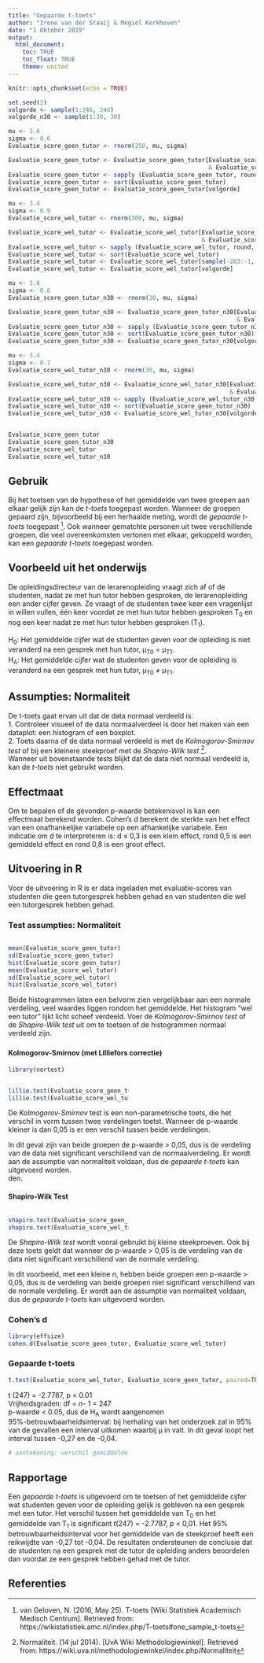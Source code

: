 ```yaml
---
title: "Gepaarde t-toets"
author: "Irene van der Staaij & Megiel Kerkhoven"
date: "1 Oktober 2019"
output: 
  html_document:
    toc: TRUE
    toc_float: TRUE
    theme: united
---
```

<style>
  .col2 {
    columns: 2 200px;         /* number of columns and width in pixels*/
    -webkit-columns: 2 200px; /* chrome, safari */
    -moz-columns: 2 200px;    /* firefox */
  }
</style>

```r
knitr::opts_chunk$set(echo = TRUE)
```

```r
set.seed(2)
volgorde <- sample(1:246, 246)
volgorde_n30 <- sample(1:30, 30)

mu <- 3.6
sigma <- 0.6
Evaluatie_score_geen_tutor <- rnorm(250, mu, sigma)

Evaluatie_score_geen_tutor <- Evaluatie_score_geen_tutor[Evaluatie_score_geen_tutor <= 5 
                                                         & Evaluatie_score_geen_tutor >= 1]
Evaluatie_score_geen_tutor <- sapply (Evaluatie_score_geen_tutor, round, 3)
Evaluatie_score_geen_tutor <- sort(Evaluatie_score_geen_tutor)
Evaluatie_score_geen_tutor <- Evaluatie_score_geen_tutor[volgorde]

mu <- 3.4
sigma <- 0.9
Evaluatie_score_wel_tutor <- rnorm(300, mu, sigma)

Evaluatie_score_wel_tutor <- Evaluatie_score_wel_tutor[Evaluatie_score_wel_tutor <= 5 
                                                       & Evaluatie_score_wel_tutor >= 1]
Evaluatie_score_wel_tutor <- sapply (Evaluatie_score_wel_tutor, round, 3)
Evaluatie_score_wel_tutor <- sort(Evaluatie_score_wel_tutor)
Evaluatie_score_wel_tutor <- Evaluatie_score_wel_tutor[sample(-283:-1, 41)]
Evaluatie_score_wel_tutor <- Evaluatie_score_wel_tutor[volgorde]

mu <- 3.6
sigma <- 0.6
Evaluatie_score_geen_tutor_n30 <- rnorm(30, mu, sigma)

Evaluatie_score_geen_tutor_n30 <- Evaluatie_score_geen_tutor_n30[Evaluatie_score_geen_tutor_n30 <= 5 
                                                                 & Evaluatie_score_geen_tutor_n30 >= 1]
Evaluatie_score_geen_tutor_n30 <- sapply (Evaluatie_score_geen_tutor_n30, round, 3)
Evaluatie_score_geen_tutor_n30 <- sort(Evaluatie_score_geen_tutor_n30)
Evaluatie_score_geen_tutor_n30 <- Evaluatie_score_geen_tutor_n30[volgorde_n30]

mu <- 3.4
sigma <- 0.7
Evaluatie_score_wel_tutor_n30 <- rnorm(30, mu, sigma)

Evaluatie_score_wel_tutor_n30 <- Evaluatie_score_wel_tutor_n30[Evaluatie_score_wel_tutor_n30 <= 5 
                                                               & Evaluatie_score_wel_tutor_n30 >= 1]
Evaluatie_score_wel_tutor_n30 <- sapply (Evaluatie_score_wel_tutor_n30, round, 3)
Evaluatie_score_wel_tutor_n30 <- sort(Evaluatie_score_geen_tutor_n30)
Evaluatie_score_wel_tutor_n30 <- Evaluatie_score_wel_tutor_n30[volgorde_n30]
```
<div class="col2">
```r
Evaluatie_score_geen_tutor
Evaluatie_score_geen_tutor_n30
Evaluatie_score_wel_tutor
Evaluatie_score_wel_tutor_n30
```
</div>
## Gebruik
Bij het toetsen van de hypothese of het gemiddelde van twee groepen aan elkaar gelijk zijn kan de *t-toets* toegepast worden.  Wanneer de groepen gepaard zijn, bijvoorbeeld bij een herhaalde meting, wordt de *gepaarde t-toets* toegepast [^1]. Ook wanneer gematchte personen uit twee verschillende groepen, die veel overeenkomsten vertonen met elkaar, gekoppeld worden, kan een *gepaarde t-toets* toegepast worden.

## Voorbeeld uit het onderwijs
De opleidingsdirecteur van de lerarenopleiding vraagt zich af of de studenten, nadat ze met hun tutor hebben gesproken, de lerarenopleiding een ander cijfer geven. Ze vraagt of de studenten twee keer een vragenlijst in willen vullen, één keer voordat ze met hun tutor hebben gesproken T~0~ en nog een keer nadat ze met hun tutor hebben gesproken (T~1~). 

H~0~: Het gemiddelde cijfer wat de studenten geven voor de opleiding is niet veranderd na een gesprek met hun tutor, µ~T0~ = µ~T1~.  
H~A~: Het gemiddelde cijfer wat de studenten geven voor de opleiding is veranderd na een gesprek met hun tutor, µ~T0~ ≠ µ~T1~. 

## Assumpties: Normaliteit
De t-toets gaat ervan uit dat de data normaal verdeeld is.  
1. Controleer visueel of de data normaalverdeel is door het maken van een dataplot: een histogram of een boxplot.  
2. Toets daarna of de data normaal verdeeld is met de *Kolmogorov-Smirnov test* of bij een kleinere steekproef met de *Shapiro-Wilk test* [^2].  
Wanneer uit bovenstaande tests blijkt dat de data niet normaal verdeeld is, kan de *t-toets* niet gebruikt worden.

## Effectmaat
Om te bepalen of de gevonden p-waarde betekenisvol is kan een effectmaat berekend worden. Cohen's d berekent de sterkte van het effect van een onafhankelijke variabele op een afhankelijke variabele. Een indicatie om d te interpreteren is: d ≤ 0,3 is een klein effect, rond 0,5 is een gemiddeld effect en rond 0,8 is een groot effect.  

## Uitvoering in R
Voor de uitvoering in R is er data ingeladen met evaluatie-scores van studenten die geen tutorgesprek hebben gehad en van studenten die wel een tutorgesprek hebben gehad. 


### Test assumpties: Normaliteit
<div class="col2">
```r
mean(Evaluatie_score_geen_tutor)
sd(Evaluatie_score_geen_tutor)
hist(Evaluatie_score_geen_tutor)
mean(Evaluatie_score_wel_tutor)
sd(Evaluatie_score_wel_tutor)
hist(Evaluatie_score_wel_tutor)
```
</div>

Beide histogrammen laten een belvorm zien vergelijkbaar aan een normale verdeling, veel waardes liggen rondom het gemiddelde. Het histogram "wel een tutor" lijkt licht scheef verdeeld. Voer de *Kolmogorov-Smirnov test* of de *Shapiro-Wilk test* uit om te toetsen of de histogrammen normaal verdeeld zijn.  

### {.tabset .tabset-fade .tabset.pills}
#### Kolmogorov-Smirnov (met Lilliefors correctie)
```r
library(nortest)
```
<div class ="col2">
``` r
lillie.test(Evaluatie_score_geen_tutor)
lillie.test(Evaluatie_score_wel_tutor)
```
</div>

De *Kolmogorov-Smirnov* test is een non-parametrische toets, die het verschil in vorm tussen twee verdelingen toetst. Wanneer de p-waarde kleiner is dan 0,05 is er een verschil tussen beide verdelingen.  

In dit geval zijn van beide groepen de p-waarde > 0,05, dus is de verdeling van de data niet significant verschillend van de normaalverdeling. Er wordt aan de assumptie van normaliteit voldaan, dus de *gepaarde t-toets* kan uitgevoerd worden.  
den.

#### Shapiro-Wilk Test
<div class ="col2">
``` r
shapiro.test(Evaluatie_score_geen_tutor_n30)
shapiro.test(Evaluatie_score_wel_tutor_n30)
```
</div>

De *Shapiro-Wilk test* wordt vooral gebruikt bij kleine steekproeven. Ook bij deze toets geldt dat wanneer de p-waarde > 0,05 is de verdeling van de data niet significant verschillend van de normale verdeling.  

In dit voorbeeld, met een kleine *n*, hebben beide groepen een p-waarde > 0,05, dus is de verdeling van beide groepen niet significant verschillend van de normale verdeling. Er wordt aan de assumptie van normaliteit voldaan, dus de *gepaarde t-toets* kan uitgevoerd worden.  

### Cohen's d
```r
library(effsize)
cohen.d(Evaluatie_score_geen_tutor, Evaluatie_score_wel_tutor)
```

### Gepaarde t-toets
```r
t.test(Evaluatie_score_wel_tutor, Evaluatie_score_geen_tutor, paired=TRUE)
```

t (247) = -2.7787, p < 0.01  
Vrijheidsgraden: df = *n*- 1 = 247  
p-waarde < 0.05, dus de H~A~ wordt aangenomen  
95%-betrouwbaarheidsinterval: bij herhaling van het onderzoek zal in 95% van de gevallen een interval uitkomen waarbij µ in valt. In dit geval loopt het interval tussen -0,27 en de -0,04.  


```r
# aantekening: verschil gemiddelde 

```
## Rapportage
Een *gepaarde t-toets* is uitgevoerd om te toetsen of het gemiddelde cijfer wat studenten geven voor de opleiding gelijk is gebleven na een gesprek met een tutor. Het verschil tussen het gemiddelde van T~0~ en het gemiddelde van T~1~ is significant *t*(247) = -2.7787, *p* < 0,01. Het 95% betrouwbaarheidsinterval voor het gemiddelde van de steekproef heeft een reikwijdte van -0,27 tot -0,04. De resultaten ondersteunen de conclusie dat de studenten na een gesprek met de tutor de opleiding anders beoordelen dan voordat ze een gesprek hebben gehad met de tutor. 

## Referenties
[^1]: van Geloven, N. (2016, May 25). T-toets [Wiki Statistiek Academisch Medisch Centrum]. Retrieved from: https://wikistatistiek.amc.nl/index.php/T-toets#one_sample_t-toets  
[^2]: Normaliteit. (14 jul 2014). [UvA Wiki Methodologiewinkel]. Retrieved from: https://wiki.uva.nl/methodologiewinkel/index.php/Normaliteit  
[^3]: E Marshall, E Boggis - Statstutor Community Project, 2016 - statstutor.ac.uk The Statistics Tutor’s  Quick Guide to Commonly Used Statistical Tests  - Ellen Marshall, University of Sheffield 

